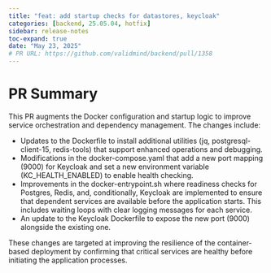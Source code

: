 ```yaml
---
title: "feat: add startup checks for datastores, keycloak"
categories: [backend, 25.05.04, hotfix]
sidebar: release-notes
toc-expand: true
date: "May 23, 2025"
# PR URL: https://github.com/validmind/backend/pull/1358
---
```

# PR Summary

This PR augments the Docker configuration and startup logic to improve service orchestration and dependency management. The changes include:

- Updates to the Dockerfile to install additional utilities (jq, postgresql-client-15, redis-tools) that support enhanced operations and debugging.
- Modifications in the docker-compose.yaml that add a new port mapping (9000) for Keycloak and set a new environment variable (KC_HEALTH_ENABLED) to enable health checking.
- Improvements in the docker-entrypoint.sh where readiness checks for Postgres, Redis, and, conditionally, Keycloak are implemented to ensure that dependent services are available before the application starts. This includes waiting loops with clear logging messages for each service.
- An update to the Keycloak Dockerfile to expose the new port (9000) alongside the existing one.

These changes are targeted at improving the resilience of the container-based deployment by confirming that critical services are healthy before initiating the application processes.
